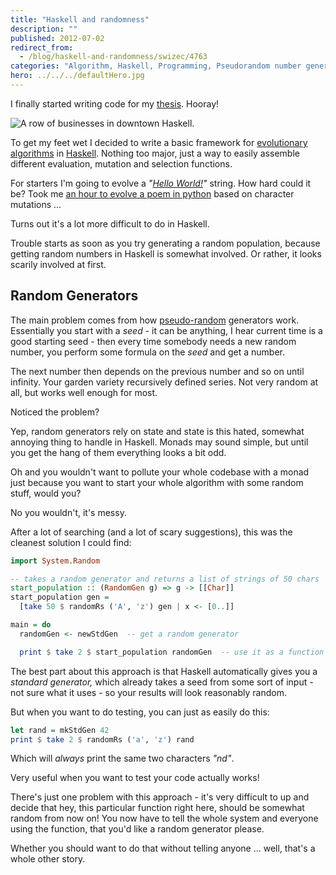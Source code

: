 ```yaml
---
title: "Haskell and randomness"
description: ""
published: 2012-07-02
redirect_from:
  - /blog/haskell-and-randomness/swizec/4763
categories: "Algorithm, Haskell, Programming, Pseudorandom number generator, Pseudorandom Numbers, Random number generation, Uncategorized"
hero: ../../../defaultHero.jpg
---
```


I finally started writing code for my [thesis](http://swizec.github.com/Le-Thesis/). Hooray!

![A row of businesses in downtown Haskell.](https://upload.wikimedia.org/wikipedia/en/thumb/8/89/Haskell_wiki.JPG/300px-Haskell_wiki.JPG "A row of businesses in downtown Haskell.")

To get my feet wet I decided to write a basic framework for [evolutionary algorithms](http://en.wikipedia.org/wiki/Evolutionary_algorithm "Evolutionary algorithm") in [Haskell](http://haskell.org "Haskell (programming language)"). Nothing too major, just a way to easily assemble different evaluation, mutation and selection functions.

For starters I'm going to evolve a _"[Hello World!](http://en.wikipedia.org/wiki/Hello_world_program "Hello world program")"_ string. How hard could it be? Took me [an hour to evolve a poem in python](https://swizec.com/blog/evolving-a-poem-with-an-hour-of-python-hacking/) based on character mutations ...

Turns out it's a lot more difficult to do in Haskell.

Trouble starts as soon as you try generating a random population, because getting random numbers in Haskell is somewhat involved. Or rather, it looks scarily involved at first.

## Random Generators

The main problem comes from how [pseudo-random](http://en.wikipedia.org/wiki/Pseudorandom_number_generator "Pseudorandom number generator") generators work. Essentially you start with a _seed_ - it can be anything, I hear current time is a good starting seed - then every time somebody needs a new random number, you perform some formula on the _seed_ and get a number.

The next number then depends on the previous number and so on until infinity. Your garden variety recursively defined series. Not very random at all, but works well enough for most.

Noticed the problem?

Yep, random generators rely on state and state is this hated, somewhat annoying thing to handle in Haskell. Monads may sound simple, but until you get the hang of them everything looks a bit odd.

Oh and you wouldn't want to pollute your whole codebase with a monad just because you want to start your whole algorithm with some random stuff, would you?

No you wouldn't, it's messy.

After a lot of searching (and a lot of scary suggestions), this was the cleanest solution I could find:

```haskell
import System.Random

-- takes a random generator and returns a list of strings of 50 chars
start_population :: (RandomGen g) => g -> [[Char]]
start_population gen =
  [take 50 $ randomRs ('A', 'z') gen | x <- [0..]]

main = do
  randomGen <- newStdGen  -- get a random generator

  print $ take 2 $ start_population randomGen  -- use it as a function argument
```

The best part about this approach is that Haskell automatically gives you a _standard generator,_ which already takes a seed from some sort of input - not sure what it uses - so your results will look reasonably random.

But when you want to do testing, you can just as easily do this:

```haskell
let rand = mkStdGen 42
print $ take 2 $ randomRs ('a', 'z') rand
```

Which will _always_ print the same two characters _"nd"_.

Very useful when you want to test your code actually works!

There's just one problem with this approach - it's very difficult to up and decide that hey, this particular function right here, should be somewhat random from now on! You now have to tell the whole system and everyone using the function, that you'd like a random generator please.

Whether you should want to do that without telling anyone ... well, that's a whole other story.

